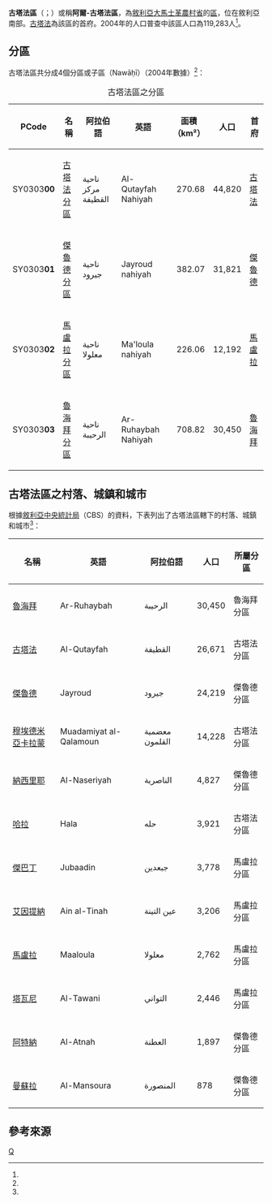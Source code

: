 {{Infobox settlement
|name = 古塔法區
|native_name = {{rtl-lang|ar|منطقة القطيفة}}
|settlement_type = [[大馬士革農村省|大馬士革農村省]]行政區
|image_skyline = 
|image_map = Al-Qutayfah District.png
|mapsize = 
|map_caption = 古塔法區在大馬士革農村省的位置（黃色區塊處）
|type = 敘利亞行政區
|subdivision_type = 國家
|subdivision_name = {{flag|Syria}}
|subdivision_type1 = 省
|subdivision_name1 = [[大馬士革農村省|大馬士革農村省]]
|parts_type = 分區
|parts_style = para
|p1 = 4個分區
|seat = [[古塔法|古塔法]]
|area_total_km2 = 1,587.63
|population = 119,283
|population_as_of = 2004
|population_density_km2 = 75.13
|population_footnotes =<ref name=census2004>{{cite web |title=General Census of Population and Housing 2004 |url=http://www.cbssyr.sy/General%20census/census%202004/pop-man.pdf |publisher=Central Bureau of Statistics |language=ar |accessdate=2015-12-19 |deadurl=yes |archiveurl=https://web.archive.org/web/20151208115353/http://www.cbssyr.sy/General%20census/census%202004/pop-man.pdf |archivedate=2015-12-08 }}也可參閱英語版的資料：{{cite web |title=2004 Census Data |url=https://www.humanitarianresponse.info/en/operations/syria/dataset/syrian-arab-republic-other |publisher=UN OCHA |accessdate=2015-12-19 |archive-date=2019-05-30 |archive-url=https://web.archive.org/web/20190530164146/https://www.humanitarianresponse.info/en/operations/syria/dataset/syrian-arab-republic-other |dead-url=no }}</ref>
|coordinates_display = inline,title
|coordinates_region = SY
|latNS = N
|latd = 33
|latm = 44
|lats = 00
|longEW = E
|longd = 36
|longm = 35
|longs = 00
|elevation_ft = 
|elevation_m = 
|geocode = SY0303
|website =
}}

'''古塔法區'''（{{lang-ar|منطقة القطيفة}}；{{lang-en|Al-Qutayfah District}}）或稱'''阿爾-古塔法區'''，為[[敘利亞|敘利亞]][[大馬士革農村省|大馬士革農村省]]的[[区_(叙利亚)|區]]，位在敘利亞南部。[[古塔法|古塔法]]為該區的首府。2004年的人口普查中該區人口為119,283人<ref name=census2004 />。

==分區==
古塔法區共分成4個分區或子區（Nawāḥī）（2004年數據）<ref name=census2004 />：

{| class="wikitable sortable"
|- 
|+ 古塔法區之分區
! PCode || 名稱 || 阿拉伯語 || 英語 || 面積<br>（km²） || 人口 || 首府 
|-
| SY0303'''00'''
| [[古塔法分區|古塔法分區]]
| ناحية مركز القطيفة
| Al-Qutayfah Nahiyah
| align=right | 270.68
| align=right | 44,820
| [[古塔法|古塔法]]
|-
| SY0303'''01'''
| [[傑魯德分區|傑魯德分區]]
| ناحية جيرود
| Jayroud nahiyah
| align=right | 382.07
| align=right | 31,821
| [[傑魯德|傑魯德]]
|-
| SY0303'''02'''
| [[馬盧拉分區|馬盧拉分區]]
| ناحية معلولا
| Ma'loula nahiyah
| align=right | 226.06
| align=right | 12,192
| [[馬盧拉|馬盧拉]]
|-
| SY0303'''03'''
| [[魯海拜分區|魯海拜分區]]
| ناحية الرحيبة
| Ar-Ruhaybah Nahiyah
| align=right | 708.82
| align=right | 30,450
| [[魯海拜|魯海拜]]
|}

==古塔法區之村落、城鎮和城市==
根據[[敘利亞中央統計局|敘利亞中央統計局]]（CBS）的資料，下表列出了古塔法區轄下的村落、城鎮和城市<ref name=census2004 />：
{| class="wikitable sortable" border="1" cellpadding="3" style="border-collapse:collapse"
|+
|- 
!名稱
!英語
!阿拉伯語
!人口
!所屬分區
|-
|[[魯海拜|魯海拜]]
|Ar-Ruhaybah
|الرحيبة
|30,450
|魯海拜分區
|-
|[[古塔法|古塔法]]
|Al-Qutayfah
|القطيفة
|26,671
|古塔法分區
|-
|[[傑魯德|傑魯德]]
|Jayroud
|جيرود
|24,219
|傑魯德分區
|-
|[[穆埃德米亞卡拉蒙|穆埃德米亞卡拉蒙]]
|Muadamiyat al-Qalamoun
|معضمية القلمون
|14,228
|古塔法分區
|-
|[[納西里耶_(敘利亞)|納西里耶]]
|Al-Naseriyah
|الناصرية
|4,827
|傑魯德分區
|-
|[[哈拉_(敘利亞)|哈拉]]
|Hala
|حله
|3,921
|古塔法分區
|-
|[[傑巴丁|傑巴丁]]
|Jubaadin
|جبعدين
|3,778
|馬盧拉分區
|-
|[[艾因提納|艾因提納]]
|Ain al-Tinah
|عين التينة
|3,206
|馬盧拉分區
|-
|[[馬盧拉|馬盧拉]]
|Maaloula
|معلولا
|2,762
|馬盧拉分區
|-
|[[塔瓦尼|塔瓦尼]]
|Al-Tawani
|التواني
|2,446
|馬盧拉分區
|-
|[[阿特納|阿特納]]
|Al-Atnah
|العطنة
|1,897
|傑魯德分區
|-
|[[曼蘇拉_(敘利亞)|曼蘇拉]]
|Al-Mansoura
|المنصورة
|878
|傑魯德分區
|}

==參考來源==
{{reflist}}

{{敘利亞二級行政區|state=collapsed}}

[[Category:大馬士革農村省區份|Q]]
